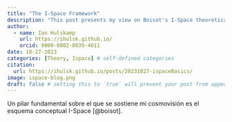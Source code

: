 ```yaml
---
title: "The I-Space Framework"
description: "This post presents my view on Boisot's I-Space theoretical framework basics"
author:
  - name: Ian Hulskamp
    url: https://ihulsk.github.io/
    orcid: 0000-0002-0839-4011
date: 10-27-2023
categories: [Theory, Ispace] # self-defined categories
citation: 
  url: https://ihulsk.github.io/posts/20231027-ispaceBasics/ 
image: ispace-blog.png
draft: false # setting this to `true` will prevent your post from appearing on your listing page until you're ready!
---
```


Un pilar fundamental sobre el que se sostiene mi cosmovisión es el esquema conceptual I-Space [@boisot]. 
